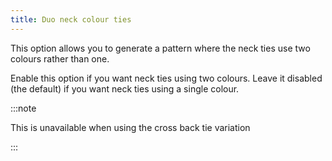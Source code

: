 ```yaml
---
title: Duo neck colour ties
---
```


This option allows you to generate a pattern where the neck ties use two colours rather than one.

Enable this option if you want neck ties using two colours.
Leave it disabled (the default) if you want neck ties using a single colour.

:::note

This is unavailable when using the cross back tie variation

:::
